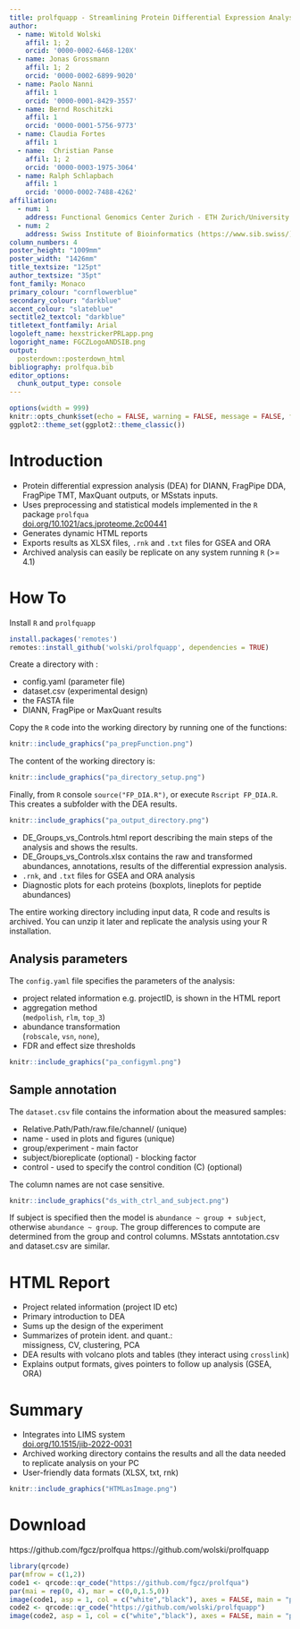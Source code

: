 ```yaml
---
title: prolfquapp - Streamlining Protein Differential Expression Analysis in Core Facilities
author: 
  - name: Witold Wolski
    affil: 1; 2
    orcid: '0000-0002-6468-120X'
  - name: Jonas Grossmann
    affil: 1; 2
    orcid: '0000-0002-6899-9020'
  - name: Paolo Nanni
    affil: 1
    orcid: '0000-0001-8429-3557'
  - name: Bernd Roschitzki
    affil: 1
    orcid: '0000-0001-5756-9773'
  - name: Claudia Fortes
    affil: 1
  - name:  Christian Panse
    affil: 1; 2
    orcid: '0000-0003-1975-3064'
  - name: Ralph Schlapbach
    affil: 1
    orcid: '0000-0002-7488-4262'
affiliation:
  - num: 1
    address: Functional Genomics Center Zurich - ETH Zurich/University of Zurich (https://www.fgcz.ch/)
  - num: 2
    address: Swiss Institute of Bioinformatics (https://www.sib.swiss/)
column_numbers: 4
poster_height: "1009mm"
poster_width: "1426mm"
title_textsize:	"125pt"
author_textsize: "35pt"
font_family: Monaco
primary_colour: "cornflowerblue"
secondary_colour: "darkblue"
accent_colour: "slateblue"
sectitle2_textcol: "darkblue"
titletext_fontfamily: Arial
logoleft_name: hexstrickerPRLapp.png
logoright_name: FGCZLogoANDSIB.png
output: 
  posterdown::posterdown_html
bibliography: prolfqua.bib
editor_options: 
  chunk_output_type: console
---
```



```r
options(width = 999)
knitr::opts_chunk$set(echo = FALSE, warning = FALSE, message = FALSE, fig.width = 7, fig.height = 5)
ggplot2::theme_set(ggplot2::theme_classic())

```

# Introduction

- Protein differential expression analysis (DEA) for
  DIANN, FragPipe DDA, FragPipe TMT, MaxQuant outputs, or MSstats inputs.
- Uses preprocessing and statistical models implemented in the `R` package `prolfqua` <br/>
[doi.org/10.1021/acs.jproteome.2c00441](https://pubs.acs.org/doi/10.1021/acs.jproteome.2c00441)
- Generates dynamic HTML reports
- Exports results as XLSX files, `.rnk` and `.txt` files for GSEA and ORA
- Archived analysis can easily be replicate on any system running `R` (>= 4.1)


# How To

Install `R` and `prolfquapp`

```r
install.packages('remotes')
remotes::install_github('wolski/prolfquapp', dependencies = TRUE)
```

Create a directory with :

- config.yaml (parameter file)
- dataset.csv (experimental design) 
- the FASTA file
- DIANN, FragPipe or MaxQuant results

Copy the `R` code into the working directory by running one of the functions: 

```r
knitr::include_graphics("pa_prepFunction.png")
```

The content of the working directory is:

```r
knitr::include_graphics("pa_directory_setup.png")
```

Finally, from `R` console `source("FP_DIA.R")`,
or execute `Rscript FP_DIA.R`. This
creates a subfolder with the DEA results.

```r
knitr::include_graphics("pa_output_directory.png")
```

- DE_Groups_vs_Controls.html report describing the main steps of the analysis and shows the results.
- DE_Groups_vs_Controls.xlsx contains the raw and transformed abundances, annotations, results of the differential expression analysis.
- `.rnk`, and `.txt` files for GSEA and ORA analysis
- Diagnostic plots for each proteins (boxplots, lineplots for peptide abundances)

The entire working directory including input data, R code and results is archived. You can unzip it later and replicate the analysis using your R installation.

## Analysis parameters

The `config.yaml` file specifies the parameters of the analysis:

* project related information e.g. projectID, is shown in the HTML report
* aggregation method <br/>
(`medpolish`, `rlm`, `top_3`)
* abundance transformation <br/>
(`robscale`, `vsn`, `none`),
* FDR and effect size thresholds


```r
knitr::include_graphics("pa_configyml.png")
```

## Sample annotation

The `dataset.csv` file contains the information about the measured samples:

- Relative.Path/Path/raw.file/channel/ (unique)
- name - used in plots and figures (unique)
- group/experiment - main factor
- subject/bioreplicate (optional) - blocking factor
- control - used to specify the control condition (C) (optional)

The column names are not case sensitive.

```r
knitr::include_graphics("ds_with_ctrl_and_subject.png")
```

If subject is specified then the model is `abundance ~ group + subject`, otherwise
 `abundance ~ group`. The group differences to compute are determined from the group and control columns. MSstats anntotation.csv and dataset.csv are similar.


# HTML Report

- Project related information (project ID etc)
- Primary introduction to DEA
- Sums up the design of the experiment
- Summarizes of protein ident. and quant.: <br/> missigness, CV, clustering, PCA
- DEA results with volcano plots and tables (they interact using `crosslink`)
- Explains output formats, gives pointers to follow up analysis (GSEA, ORA)

# Summary

- Integrates into LIMS system <br/>
[doi.org/10.1515/jib-2022-0031](https://doi.org/10.1515/jib-2022-0031)
- Archived working directory contains the results and all the data needed to replicate analysis
 on your PC
- User-friendly data formats (XLSX, txt, rnk)

```r
knitr::include_graphics("HTMLasImage.png")
```

# Download

https://github.com/fgcz/prolfqua
https://github.com/wolski/prolfquapp

```r
library(qrcode)
par(mfrow = c(1,2))
code1 <- qrcode::qr_code("https://github.com/fgcz/prolfqua")
par(mai = rep(0, 4), mar = c(0,0,1.5,0))
image(code1, asp = 1, col = c("white","black"), axes = FALSE, main = "prolfqua")
code2 <- qrcode::qr_code("https://github.com/wolski/prolfquapp")
image(code2, asp = 1, col = c("white","black"), axes = FALSE, main = "prolfquapp")

```





